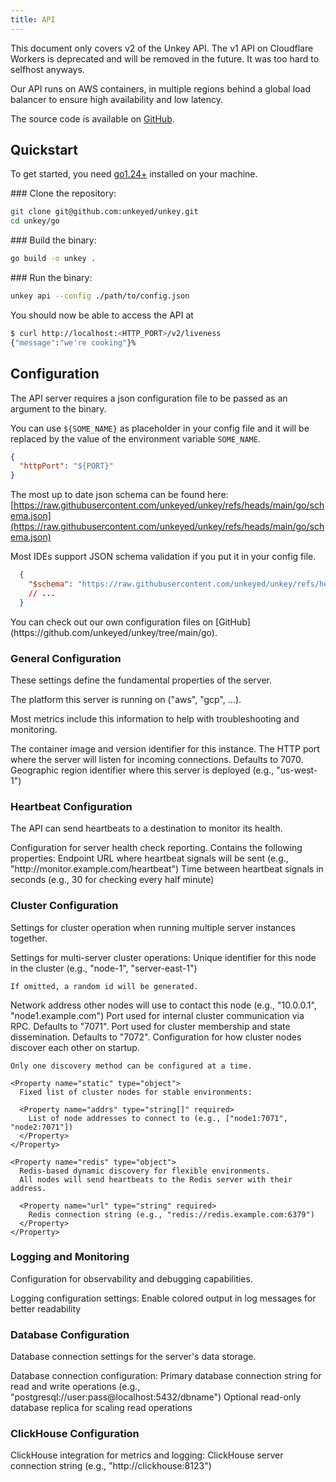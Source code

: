 ```yaml
---
title: API
---
```



<Callout>
  This document only covers v2 of the Unkey API. The v1 API on Cloudflare Workers is deprecated and will be removed in the future. It was too hard to selfhost anyways.
</Callout>

Our API runs on AWS containers, in multiple regions behind a global load balancer to ensure high availability and low latency.


The source code is available on [GitHub](https://github.com/unkeyed/unkey/tree/main/go/cmd/api).

## Quickstart

To get started, you need [go1.24+](https://go.dev/dl/) installed on your machine.

<Steps>

<Step>
  ### Clone the repository:

```bash
git clone git@github.com:unkeyed/unkey.git
cd unkey/go
```
</Step>

<Step>
  ### Build the binary:

```bash
go build -o unkey .
```
</Step>

<Step>
  ### Run the binary:

```bash
unkey api --config ./path/to/config.json
```

You should now be able to access the API at

```bash
$ curl http://localhost:<HTTP_PORT>/v2/liveness
{"message":"we're cooking"}%
```
</Step>



</Steps>

## Configuration

The API server requires a json configuration file to be passed as an argument to the binary.

You can use `${SOME_NAME}` as placeholder in your config file and it will be replaced by the value of the environment variable `SOME_NAME`.


```json title="Example"
{
  "httpPort": "${PORT}"
}
```

The most up to date json schema can be found here: [https://raw.githubusercontent.com/unkeyed/unkey/refs/heads/main/go/schema.json](https://raw.githubusercontent.com/unkeyed/unkey/refs/heads/main/go/schema.json)

Most IDEs support JSON schema validation if you put it in your config file.
```json
  {
    "$schema": "https://raw.githubusercontent.com/unkeyed/unkey/refs/heads/main/go/schema.json",
    // ...
  }
```

<Callout type="info">
  You can check out our own configuration files on [GitHub](https://github.com/unkeyed/unkey/tree/main/go).
</Callout>




### General Configuration

These settings define the fundamental properties of the server.

<Property name="platform" type="string" >
  The platform this server is running on ("aws", "gcp", ...).

  Most metrics include this information to help with troubleshooting and monitoring.
</Property>

<Property name="image" type="string">
  The container image and version identifier for this instance.
</Property>

<Property name="httpPort" type="number">
  The HTTP port where the server will listen for incoming connections. Defaults to 7070.
</Property>


<Property name="region" type="string">
  Geographic region identifier where this server is deployed (e.g., "us-west-1")
</Property>

### Heartbeat Configuration
The API can send heartbeats to a destination to monitor its health.

<Property name="heartbeat" type="object">
  Configuration for server health check reporting. Contains the following properties:

  <Property name="url" type="string" required>
    Endpoint URL where heartbeat signals will be sent (e.g., "http://monitor.example.com/heartbeat")
  </Property>

  <Property name="interval" type="number" required>
    Time between heartbeat signals in seconds (e.g., 30 for checking every half minute)
  </Property>
</Property>

### Cluster Configuration
Settings for cluster operation when running multiple server instances together.

<Property name="cluster" type="object">
  Settings for multi-server cluster operations:

  <Property name="nodeId" type="string">
    Unique identifier for this node in the cluster (e.g., "node-1", "server-east-1")

    If omitted, a random id will be generated.
  </Property>

  <Property name="advertiseAddr" type="string">
    Network address other nodes will use to contact this node (e.g., "10.0.0.1", "node1.example.com")
  </Property>

  <Property name="rpcPort" type="string">
    Port used for internal cluster communication via RPC. Defaults to "7071".
  </Property>

  <Property name="gossipPort" type="string">
    Port used for cluster membership and state dissemination. Defaults to "7072".
  </Property>

  <Property name="discovery" type="object">
    Configuration for how cluster nodes discover each other on startup.

    Only one discovery method can be configured at a time.

    <Property name="static" type="object">
      Fixed list of cluster nodes for stable environments:

      <Property name="addrs" type="string[]" required>
        List of node addresses to connect to (e.g., ["node1:7071", "node2:7071"])
      </Property>
    </Property>

    <Property name="redis" type="object">
      Redis-based dynamic discovery for flexible environments.
      All nodes will send heartbeats to the Redis server with their address.

      <Property name="url" type="string" required>
        Redis connection string (e.g., "redis://redis.example.com:6379")
      </Property>
    </Property>
  </Property>
</Property>

### Logging and Monitoring
Configuration for observability and debugging capabilities.

<Property name="logs" type="object">
  Logging configuration settings:

  <Property name="color" type="boolean">
    Enable colored output in log messages for better readability
  </Property>
</Property>


### Database Configuration
Database connection settings for the server's data storage.

<Property name="database" type="object" required>
  Database connection configuration:

  <Property name="primary" type="string" required>
    Primary database connection string for read and write operations (e.g., "postgresql://user:pass@localhost:5432/dbname")
  </Property>

  <Property name="readonlyReplica" type="string">
    Optional read-only database replica for scaling read operations
  </Property>
</Property>

### ClickHouse Configuration

<Property name="clickhouse" type="object">
  ClickHouse integration for metrics and logging:

  <Property name="url" type="string" required>
    ClickHouse server connection string (e.g., "http://clickhouse:8123")
  </Property>
</Property>
